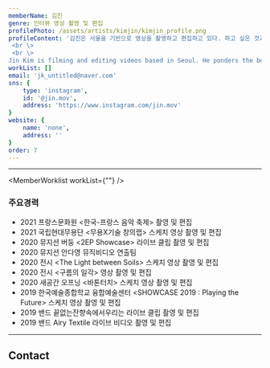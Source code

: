 ```yaml
---
memberName: 김진
genre: 인터뷰 영상 촬영 및 편집
profilePhoto: /assets/artists/kimjin/kimjin_profile.png
profileContent: '김진은 서울을 기반으로 영상을 촬영하고 편집하고 있다. 하고 싶은 것과 먹고 사는 것 사이에서 하루종일 고민하며 어떤 컨텐츠/작품을 만들어야하는지 생각한다. 단일 매체로서의 영상보다 다른 미디어들과 어우러지는 영상에 더 관심을 가지고 작업하며 전체론적인 접근을 좋아한다. 서강대학교에서 커뮤니케이션과 철학을 전공했다. 영상과 더불어 음악 기획자로서의 일을 병행하고 있다.
 <br \>
 <br \>
Jin Kim is filming and editing videos based in Seoul. He ponders the boundary between what he wants to do and wants to eat and considers what contents and works he should create. Kim works with more interest in videos that blend with other media than videos as a single medium and like a holistic approach. Kim majored in communication and philosophy at Sogang University. In addition to the video, he is working as a music promoter at the same time.'
workList: []
email: 'jk_untitled@naver.com'
sns: {
	type: 'instagram',
	id: '@jin.mov',
	address: 'https://www.instagram.com/jin.mov'
}
website: {
	name: 'none',
	address: ''
}
order: 7
---
```

<MemberProfile picture={profilePhoto} content={profileContent}/>

---
<MemberWorklist workList={""} />

### 주요경력
- 2021 프랑스문화원 <한국-프랑스 음악 축제\> 촬영 및 편집
- 2021 국립현대무용단 <무용X기술 창의랩\> 스케치 영상 촬영 및 편집
- 2020 뮤지션 버둥 <2EP Showcase\> 라이브 클립 촬영 및 편집
- 2020 뮤지션 안다영 뮤직비디오 연출팀
- 2020 전시 <The Light between Soils\> 스케치 영상 촬영 및 편집
- 2020 전시 <구름의 일각\> 영상 촬영 및 편집
- 2020 새공간 오프닝 <바톤터치\> 스케치 영상 촬영 및 편집
- 2019 한국예술종합학교 융합예술센터 <SHOWCASE 2019 : Playing the Future\> 스케치 영상 촬영 및 편집
- 2019 밴드 끝없는잔향속에서우리는 라이브 클립 촬영 및 편집
- 2019 밴드 Airy Textile 라이브 비디오 촬영 및 편집
---
## Contact
<MemberContact email={email} website={website} sns={sns} />
